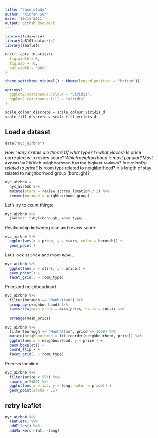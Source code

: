 ```yaml
---
title: "Case_study"
author: "Xinran Sun"
date: "10/14/2021"
output: github_document
---
```


```r
library(tidyverse)
library(p8105.datasets)
library(leaflet)

knitr::opts_chunk$set(
  fig.width = 6,
  fig.asp = .6,
  out.width = "90%"
)

theme_set(theme_minimal() + theme(legend.position = "bottom"))

options(
  ggplot2.continuous.colour = "viridis",
  ggplot2.continuous.fill = "viridis"
)

scale_colour_discrete = scale_colour_viridis_d
scale_fill_discrete = scale_fill_viridis_d
```

## Load a dataset 

```r
data("nyc_airbnb")
```

*How many rentals are there? Of what type? In what places?
*Is price correlated with review score?
*Which neighborhood is most popular? Most expensive?
*Which neighborhood has the highest reviews?
*Is avaiablity related to price?
*Is room type related to neighborhood?
*Is length of stay related to neighborhood group (borough)?

```r
nyc_airbnb = 
  nyc_airbnb %>% 
  mutate(stars = review_scores_location / 2) %>% 
  rename(borough = neighbourhood_group) 
```

Let's try to count things:

```r
nyc_airbnb %>% 
  janitor::tabyl(borough, room_type)
```

Relationship between price and review score:

```r
nyc_airbnb %>% 
  ggplot(aes(x = price, y = stars, color = borough)) +
  geom_point()
```

Let's look at price and room type...

```r
nyc_airbnb %>% 
  ggplot(aes(x = stars, y = price)) + 
  geom_point() + 
  facet_grid(. ~ room_type)
```

Price and neighbourhood

```r
nyc_airbnb %>% 
  filter(borough == "Manhattan") %>% 
  group_by(neighbourhood) %>% 
  summarize(mean_price = mean(price, na.rm = TRUE)) %>% 
  
  arrange(mean_price)

nyc_airbnb %>% 
  filter(borough == "Manhattan", price <= 1000) %>% 
  mutate(neighbourhood = fct_reorder(neighbourhood, price)) %>% 
  ggplot(aes(x = neighbourhood, y = price)) +
  geom_boxplot() + 
  coord_flip() + 
  facet_grid(. ~ room_type)
```

Price vs location

```r
nyc_airbnb %>% 
  filter(price < 500) %>%   
  sample_n(5000) %>% 
  ggplot(aes(x = lat, y = long, color = price)) +
  geom_point(alpha = .5)

```



## retry leaflet

```r
nyc_airbnb %>% 
  leaflet() %>% 
  addTiles() %>% 
  addMarkers(~lat, ~long)
```


